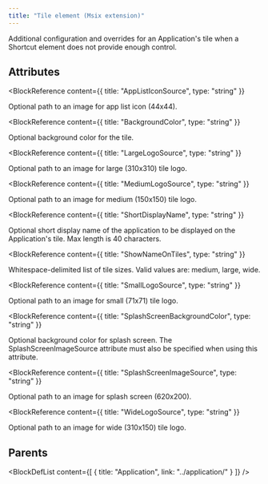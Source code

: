 ```yaml
---
title: "Tile element (Msix extension)"
---
```



Additional configuration and overrides for an Application's tile when a Shortcut element does not provide enough control.


## Attributes

<BlockWrapper>

  <BlockReference
    content={{
      title: "AppListIconSource",
      type: "string"
    }}
  >
  Optional path to an image for app list icon (44x44).
  </BlockReference>

  <BlockReference
    content={{
      title: "BackgroundColor",
      type: "string"
    }}
  >
  Optional background color for the tile.
  </BlockReference>

  <BlockReference
    content={{
      title: "LargeLogoSource",
      type: "string"
    }}
  >
  Optional path to an image for large (310x310) tile logo.
  </BlockReference>

  <BlockReference
    content={{
      title: "MediumLogoSource",
      type: "string"
    }}
  >
  Optional path to an image for medium (150x150) tile logo.
  </BlockReference>

  <BlockReference
    content={{
      title: "ShortDisplayName",
      type: "string"
    }}
  >
  Optional short display name of the application to be displayed on the Application's tile. Max length is 40 characters.
  </BlockReference>

  <BlockReference
    content={{
      title: "ShowNameOnTiles",
      type: "string"
    }}
  >
  Whitespace-delimited list of tile sizes. Valid values are: medium, large, wide.
  </BlockReference>

  <BlockReference
    content={{
      title: "SmallLogoSource",
      type: "string"
    }}
  >
  Optional path to an image for small (71x71) tile logo.
  </BlockReference>

  <BlockReference
    content={{
      title: "SplashScreenBackgroundColor",
      type: "string"
    }}
  >
  Optional background color for splash screen. The SplashScreenImageSource attribute must also be specified when using this attribute.
  </BlockReference>

  <BlockReference
    content={{
      title: "SplashScreenImageSource",
      type: "string"
    }}
  >
  Optional path to an image for splash screen (620x200).
  </BlockReference>

  <BlockReference
    content={{
      title: "WideLogoSource",
      type: "string"
    }}
  >
  Optional path to an image for wide (310x150) tile logo.
  </BlockReference>

</BlockWrapper>


## Parents

<BlockDefList content={[
    {
      title: "Application",
      link: "../application/"
    }
  ]}
/>